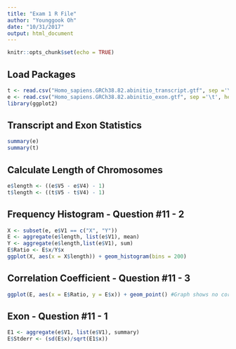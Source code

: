 ```yaml
---
title: "Exam 1 R File"
author: "Younggook Oh"
date: "10/31/2017"
output: html_document
---
```


```r
knitr::opts_chunk$set(echo = TRUE)
```
## Load Packages
```r
t <- read.csv("Homo_sapiens.GRCh38.82.abinitio_transcript.gtf", sep ='\t', header = FALSE)
e <- read.csv("Homo_sapiens.GRCh38.82.abinitio_exon.gtf", sep ='\t', header = FALSE)
library(ggplot2)
```

## Transcript and Exon Statistics
```r
summary(e)
summary(t)
```
## Calculate Length of Chromosomes
```r
e$length <- ((e$V5 - e$V4) - 1)
t$length <- ((t$V5 - t$V4) - 1)
```
## Frequency Histogram - Question #11 - 2
```r
X <- subset(e, e$V1 == c("X", "Y"))
E <- aggregate(e$length, list(e$V1), mean)
Y <- aggregate(e$length,list(e$V1), sum)
E$Ratio <- E$x/Y$x
ggplot(X, aes(x = X$length)) + geom_histogram(bins = 200)
```

## Correlation Coefficient - Question #11 - 3
```r
ggplot(E, aes(x = E$Ratio, y = E$x)) + geom_point() #Graph shows no correlation
```

## Exon - Question #11 - 1
```r
E1 <- aggregate(e$V1, list(e$V1), summary)
E$Stderr <- (sd(E$x)/sqrt(E1$x))
```
